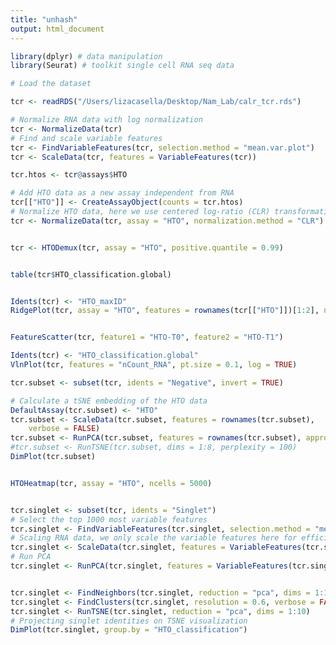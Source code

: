```yaml
---
title: "unhash"
output: html_document
---
```



```r
library(dplyr) # data manipulation
library(Seurat) # toolkit single cell RNA seq data

# Load the dataset 

tcr <- readRDS("/Users/lizacasella/Desktop/Nam_Lab/calr_tcr.rds")

```


```r

# Normalize RNA data with log normalization
tcr <- NormalizeData(tcr)
# Find and scale variable features
tcr <- FindVariableFeatures(tcr, selection.method = "mean.var.plot")
tcr <- ScaleData(tcr, features = VariableFeatures(tcr))

tcr.htos <- tcr@assays$HTO

# Add HTO data as a new assay independent from RNA
tcr[["HTO"]] <- CreateAssayObject(counts = tcr.htos)
# Normalize HTO data, here we use centered log-ratio (CLR) transformation
tcr <- NormalizeData(tcr, assay = "HTO", normalization.method = "CLR")


tcr <- HTODemux(tcr, assay = "HTO", positive.quantile = 0.99)


table(tcr$HTO_classification.global)


Idents(tcr) <- "HTO_maxID"
RidgePlot(tcr, assay = "HTO", features = rownames(tcr[["HTO"]])[1:2], ncol = 2)


FeatureScatter(tcr, feature1 = "HTO-T0", feature2 = "HTO-T1")

Idents(tcr) <- "HTO_classification.global"
VlnPlot(tcr, features = "nCount_RNA", pt.size = 0.1, log = TRUE)

```


```r

tcr.subset <- subset(tcr, idents = "Negative", invert = TRUE)

# Calculate a tSNE embedding of the HTO data
DefaultAssay(tcr.subset) <- "HTO"
tcr.subset <- ScaleData(tcr.subset, features = rownames(tcr.subset), 
    verbose = FALSE)
tcr.subset <- RunPCA(tcr.subset, features = rownames(tcr.subset), approx = FALSE)
#tcr.subset <- RunTSNE(tcr.subset, dims = 1:8, perplexity = 100)
DimPlot(tcr.subset)


HTOHeatmap(tcr, assay = "HTO", ncells = 5000)


tcr.singlet <- subset(tcr, idents = "Singlet")
# Select the top 1000 most variable features
tcr.singlet <- FindVariableFeatures(tcr.singlet, selection.method = "mean.var.plot")
# Scaling RNA data, we only scale the variable features here for efficiency
tcr.singlet <- ScaleData(tcr.singlet, features = VariableFeatures(tcr.singlet))
# Run PCA
tcr.singlet <- RunPCA(tcr.singlet, features = VariableFeatures(tcr.singlet))


tcr.singlet <- FindNeighbors(tcr.singlet, reduction = "pca", dims = 1:10)
tcr.singlet <- FindClusters(tcr.singlet, resolution = 0.6, verbose = FALSE)
tcr.singlet <- RunTSNE(tcr.singlet, reduction = "pca", dims = 1:10)
# Projecting singlet identities on TSNE visualization
DimPlot(tcr.singlet, group.by = "HTO_classification")


```







